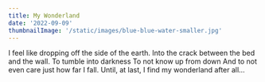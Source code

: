 ```yaml
---
title: My Wonderland
date: '2022-09-09'
thumbnailImage: '/static/images/blue-blue-water-smaller.jpg'
---
```


<Box>
  I feel like dropping off the side of the earth. Into the crack between the bed
  and the wall. To tumble into darkness To not know up from down And to not even
  care just how far I fall. Until, at last, I find my wonderland after all…
</Box>
